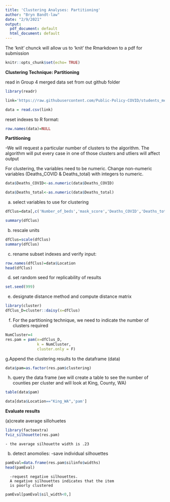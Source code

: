 ```yaml
---
title: 'Clustering Analyses: Partitioning'
author: "Bryn Bandt-law"
date: "2/9/2021"
output:
  pdf_document: default
  html_document: default
---
```



The 'knit' chunck will  allow us to 'knit' the Rmarkdown to a pdf for submission

```r
knitr::opts_chunk$set(echo= TRUE)
```

**Clustering Technique: Partitioning**


read in Group 4 merged data set from out github folder

```r
library(readr)

link='https://raw.githubusercontent.com/Public-Policy-COVID/students_merge/main/Merged_data.csv'

data = read.csv(link)
```

reset indexes to R format:
```r
row.names(data)=NULL
```


**Partitioning**

-We will request a particular number of clusters to the algorithm. The algorithm will put every case in one of those clusters and utliers will affect output


For clustering, the variables need to be numeric. Change non-numeric variables (Deaths_COVID & Deaths_total) with integers to numeric.
```r
data$Deaths_COVID<-as.numeric(data$Deaths_COVID)

data$Deaths_total<-as.numeric(data$Deaths_total)
```

a. select variables to use for clustering
```r
dfClus=data[,c('Number_of_beds','mask_score','Deaths_COVID','Deaths_total','Number_of_hospitals', "black_total_pct","white_total_pct")]

summary(dfClus)
```

b. rescale units
```r
dfClus=scale(dfClus)
summary(dfClus)
```

c. rename subset indexes and  verify input:
```r

row.names(dfClus)=data$Location
head(dfClus)

```


d. set random seed for replicability of results
```r
set.seed(999) 

```


e. designate distance method and compute distance  matrix
```r

library(cluster)
dfClus_D=cluster::daisy(x=dfClus)

```

f. For the partitioning technique, we need to indicate the number of clusters required
```r
NumCluster=4
res.pam = pam(x=dfClus_D,
              k = NumCluster,
              cluster.only = F)
```

g.Append the  clustering results to the dataframe (data)
```r
data$pam=as.factor(res.pam$clustering)

```


h. query the data frame (we will create a table to see the number of counties per cluster and will look at King, County, WA)

```r
table(data$pam)  

data[data$Location=="King_WA",'pam'] 

```


**Evaluate results**

(a)create average sillohuetes
```r
library(factoextra)
fviz_silhouette(res.pam)

```
    - the average silhouette width is .23

(b) detect anomolies:
      -save individual silhouettes
     
```r
pamEval=data.frame(res.pam$silinfo$widths)
head(pamEval)
```
      -request negative silhouettes.
      A negative silhouettes indicates that the item
      is poorly clustered 

```r
pamEval[pamEval$sil_width<0,]
```



